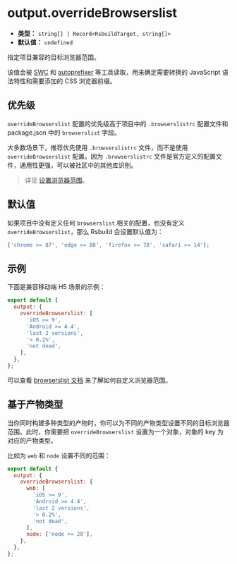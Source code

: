# output.overrideBrowserslist

- **类型：** `string[] | Record<RsbuildTarget, string[]>`
- **默认值：** `undefined`

指定项目兼容的目标浏览器范围。

该值会被 [SWC](https://github.com/swc-project/swc) 和 [autoprefixer](https://github.com/postcss/autoprefixer) 等工具读取，用来确定需要转换的 JavaScript 语法特性和需要添加的 CSS 浏览器前缀。

## 优先级

`overrideBrowserslist` 配置的优先级高于项目中的 `.browserslistrc` 配置文件和 package.json 中的 `browserslist` 字段。

大多数场景下，推荐优先使用 `.browserslistrc` 文件，而不是使用 `overrideBrowserslist` 配置。因为 `.browserslistrc` 文件是官方定义的配置文件，通用性更强，可以被社区中的其他库识别。

> 详见 [设置浏览器范围](/guide/advanced/browserslist)。

## 默认值

如果项目中没有定义任何 `browserslist` 相关的配置，也没有定义 `overrideBrowserslist`，那么 Rsbuild 会设置默认值为：

```js
['chrome >= 87', 'edge >= 88', 'firefox >= 78', 'safari >= 14'];
```

## 示例

下面是兼容移动端 H5 场景的示例：

```js
export default {
  output: {
    overrideBrowserslist: [
      'iOS >= 9',
      'Android >= 4.4',
      'last 2 versions',
      '> 0.2%',
      'not dead',
    ],
  },
};
```

可以查看 [browserslist 文档](https://github.com/browserslist/browserslist) 来了解如何自定义浏览器范围。

## 基于产物类型

当你同时构建多种类型的产物时，你可以为不同的产物类型设置不同的目标浏览器范围。此时，你需要把 `overrideBrowserslist` 设置为一个对象，对象的 key 为对应的产物类型。

比如为 `web` 和 `node` 设置不同的范围：

```js
export default {
  output: {
    overrideBrowserslist: {
      web: [
        'iOS >= 9',
        'Android >= 4.4',
        'last 2 versions',
        '> 0.2%',
        'not dead',
      ],
      node: ['node >= 20'],
    },
  },
};
```
